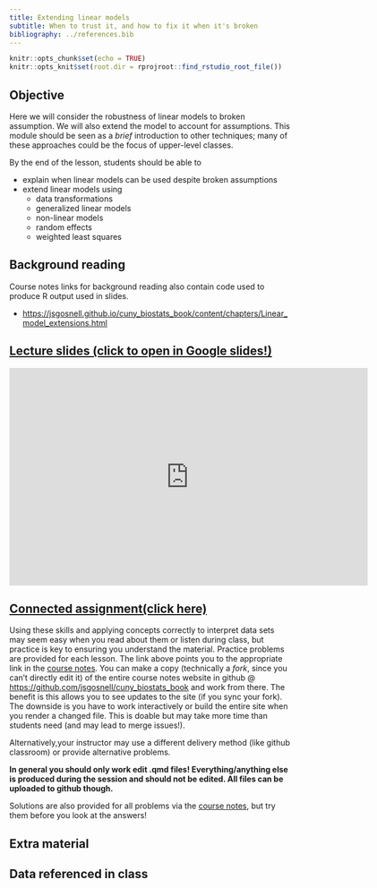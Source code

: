 ```yaml
---
title: Extending linear models
subtitle: When to trust it, and how to fix it when it's broken
bibliography: ../references.bib
---
```


<!-- COMMENT NOT SHOW IN ANY OUTPUT: Code chunk below sets overall defaults for .qmd file; these inlcude showing output by default and looking for files relative to .Rpoj file, not .qmd file, which makes putting filesin different folders easier  -->

```r
knitr::opts_chunk$set(echo = TRUE)
knitr::opts_knit$set(root.dir = rprojroot::find_rstudio_root_file())
```

## Objective

Here we will consider the robustness of linear models to broken
assumption. We will also extend the model to account for assumptions.
This module should be seen as a *brief* introduction to other
techniques; many of these approaches could be the focus of upper-level
classes.

By the end of the lesson, students should be able to

-   explain when linear models can be used despite broken assumptions
-   extend linear models using
    -   data transformations
    -   generalized linear models
    -   non-linear models
    -   random effects
    -   weighted least squares

## Background reading

Course notes links for background reading also contain code used to
produce R output used in slides.

-   [https://jsgosnell.github.io/cuny_biostats_book/content/chapters/Linear_model_extensions.html](https://jsgosnell.github.io/cuny_biostats_book/content/chapters/Linear_model_extensions.html){target="_blank"}

## [Lecture slides (click to open in Google slides!)](https://docs.google.com/presentation/d/1rngl7n5qE83Ks-PVAUlmVJ921qBiRTq64RhyZMMeBl4/edit?usp=sharing){target="_blank"}


```{=html}
<iframe src="https://docs.google.com/presentation/d/e/2PACX-1vTywtUOIRUnFv82UjliYr-k_bPydfvYNnEk-8QQ25NNlLJ-S8jo2R6_ENhMopQSII-QSShaoklhwx15/embed?start=false&loop=false&delayms=60000" frameborder="0" width="640" height="389" allowfullscreen="true" mozallowfullscreen="true" webkitallowfullscreen="true"></iframe>
```

## [Connected assignment(click here)](https://jsgosnell.github.io/cuny_biostats_book/content/practice_problems/10_Linear_model_extensions.html){target="_blank"}

Using these skills and applying concepts correctly to interpret data
sets may seem easy when you read about them or listen during class, but
practice is key to ensuring you understand the material. Practice
problems are provided for each lesson. The link above points you to the
appropriate link in the [course
notes](https://jsgosnell.github.io/cuny_biostats_book/){target="_blank"}.
You can make a copy (technically a *fork*, since you can't directly edit
it) of the entire course notes website in github \@
[https://github.com/jsgosnell/cuny_biostats_book](https://github.com/jsgosnell/cuny_biostats_book){target="_blank"}
and work from there. The benefit is this allows you to see updates to
the site (if you sync your fork). The downside is you have to work
interactively or build the entire site when you render a changed file.
This is doable but may take more time than students need (and may lead
to merge issues!).

Alternatively,your instructor may use a different delivery method (like
github classroom) or provide alternative problems.

**In general you should only work edit .qmd files! Everything/anything
else is produced during the session and should not be edited. All files
can be uploaded to github though.**

Solutions are also provided for all problems via the [course
notes](https://jsgosnell.github.io/cuny_biostats_book/){target="_blank"},
but try them before you look at the answers!

## Extra material

## Data referenced in class
